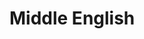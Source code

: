 # Middle English

\section{Middle English}
\begin{frame}
\begin{center}
\textsc{Middle English}
\end{center}
\end{frame}

\begin{frame}
\frametitle{Norman Conquest in 1066}
\begin{itemize}
\item In September 1066, after Edward \\
the Confessors death, the \\
Norwegian king Harold Hardrada \\
invaded northern England but \\
was killed and defeated by Harold \\
Godwinson, successor of Edward.
\item Soon after Harold's victory, \\
William the Conqueror landed in \\
southern England\\
\item Harold ordered only a fraction of his army to move south and was defeated by William in 1066 in Hastings.
\begin{textblock*}{10cm}(8.5cm,1.5cm)
\includegraphics[width=4cm]{D:/Uni/Lehre/images/Britain-in-1066.jpg}
\end{textblock*}
\end{itemize}
\end{frame}

\begin{frame}
\frametitle{Rebellion after the Conquest}
\begin{itemize}
\item The southern English earls died in battle \\
and were replaced by French nobility
\item William intended to rule England like \\
Canute had before him - leaving the \\
structures in place and collecting \\
the Danegeld (which had become a \\
land-tax)
\item The English nobles had to swear loyalty \\
to William and vow to help him in \\
military campaigns in Normandy where \\
William's son Robert rebelled against him.
\end{itemize}
\begin{textblock*}{10cm}(9.5cm,1.5cm)
\includegraphics[width=3.5cm]{D:/Uni/Lehre/images/normaninvasion.png}
\end{textblock*}
\end{frame}

\begin{frame}
\frametitle{Rebellion and Feudalism}
\begin{itemize}
\item The northern English nobility rebelled \\
as the vikings whom they shared cultural \\
and family ties with intended to return \\
and defeat William.
\item Also, English earls refuted to be involved \\
in wars outside of England (people never \\
fought for their king but for their land)
\end{itemize}
\begin{textblock*}{10cm}(9cm,1.5cm)
\includegraphics[width=4cm]{D:/Uni/Lehre/images/feudalism.jpg}
\end{textblock*}
\begin{textblock*}{10cm}(9cm,4.5cm)
\includegraphics[width=4cm]{D:/Uni/Lehre/images/normanchival.jpg}
\end{textblock*}
\end{frame}

\begin{frame}
\frametitle{Anglo-Saxon rule and Feudalism}
\begin{itemize}
\item Anglo-Saxon rule
\begin{itemize}
\item kings guaranteed the safety of land \\
claims and from foreign armies
\item earls provided safety and law for \\
land owners
\item land owners were obliged to work the \\
land and pay a land tax to earls for \\
their upholding of the law
\end{itemize}
\item William installed feudalism - absolute power of the monarch (the social order of the Anglo-Saxons was fully replaced)
\end{itemize}
\begin{textblock*}{10cm}(9cm,1.5cm)
\includegraphics[width=4cm]{D:/Uni/Lehre/images/william2.jpg}
\end{textblock*}
\begin{textblock*}{10cm}(9cm,1.5cm)
\includegraphics[width=4cm]{D:/Uni/Lehre/images/william.jpg}
\end{textblock*}

\end{frame}

\begin{frame}
\frametitle{Rebellion after the Conquest}
\begin{itemize}
\item Due to troubles in Denmark, the \\
vikings never returned and the northern \\
earls were consequently disowned, \\
replaced with loyal French barons, \\
and their lands devastated
\item The North's rebellion had dire \\
consequences: 2,000 to 3,000 English earls were replaced with app. 200 French barons. Half of the northern population starved or was massacred.
\item English would not have been so drastically influenced by French if the North had never rebelled
\end{itemize}
\begin{textblock*}{10cm}(9cm,1.5cm)
\includegraphics[width=4cm]{D:/Uni/Lehre/images/rebelion3.jpg}
\end{textblock*}
\end{frame}

\begin{frame}
\frametitle{Rebellion after the Conquest}
\begin{itemize}
\item Not only nobility but also intellectuals \\
had to be imported from France - \\
causing massive influx of French \\
speakers (particularly people holding \\
power and peasants and serves had to \\
adapt and adopt the language of the \\
rulers) but also scribes and monks
\item Due to the ubiquity of French speakers, \\
French would permeate through all \\
aspects of social life
\end{itemize}
\begin{textblock*}{10cm}(9cm,1.5cm)
\includegraphics[width=4cm]{D:/Uni/Lehre/images/rebellion.jpg}
\end{textblock*}
\begin{textblock*}{10cm}(9cm,4.5cm)
\includegraphics[width=4cm]{D:/Uni/Lehre/images/rebellion2.jpg}
\end{textblock*}
\end{frame}

\begin{frame}
\frametitle{Anarchy}
\begin{itemize}
\item After William's son, Henry I, died in \\
1135, both his son and his daughter \\
claimed the throne
\item Civil war erupted and an\\
erosion of public order - in fact\\
the crown no longer secured basic \\
safety and the barons were more or \\
less kings that ruled over the lands \\
surrounding their castles.
\item This meant that cruelty and crime became rampant during the following years - a time which is now referred to as \textquote{The Anarchy}
\end{itemize}
\begin{textblock*}{10cm}(9cm,1.5cm)
\includegraphics[width=4cm]{D:/Uni/Lehre/images/anarchy.jpg}
\end{textblock*}
\begin{textblock*}{10cm}(9cm,4.5cm)
\includegraphics[width=4cm]{D:/Uni/Lehre/images/sexpistols.jpg}
\end{textblock*}
\end{frame}

\begin{frame}
\frametitle{Anarchy}
\begin{scriptsize}
They oppressed the wretched people of the country severely \\
with castle-building. When the castles were built, they \\
filled them with devils and wicked men. Then, both by night \\
and day they took those people that they thought had any \\
goods - men and women - and put them in prison and tortured \\
them with indescribable torture to extort gold and silver - \\
for no martyrs were ever so tortured as they were. They were hung by the thumbs or by the head, and corselets were hung on their feet. Knotted ropes were put round their heads and twisted till they penetrated to the brains. \\
I have neither the ability nor the power to tell all the horrors nor all the torments they inflicted upon wretched people in this country; and that lasted the nineteen years while Stephen was king, and it was always going from bad to worse. They levied taxes on the villages every so often, and called it' 'protection money'. When the wretched people had no more to give, they robbed and burned the villages, so that you could easily go a whole day's journey and never find anyone occupying a village, nor land tilled. Then corn was dear, and meat and butter and cheese, because there was none in the country. Wretched people died of starvation; some lived by begging for alms, who had once been rich men; some fled the country. \\
\hfill \texttt{http://www.eyewitnesstohistory.com/medievalengland.htm}
\end{scriptsize}
\begin{textblock*}{10cm}(9cm,1.5cm)
\includegraphics[width=4cm]{D:/Uni/Lehre/images/anarchy.jpg}
\end{textblock*}
\end{frame}

\begin{frame}
\frametitle{England under French rule}
\begin{itemize}
\item English went underground (official \\
documents in Latin or French)
\item Emergence of castles and \textquote{chivalry}
\item Terms relating to governance, courts, \\
military, and cuisine mainly French \\
(e.g. \textit{parliament}, \textit{government}, \textit{minster},\\
\textit{battalion}, \textit{soldier}, \textit{navy}, \textit{judge}, \\
\textit{attorney}, \textit{court}, etc.)
\item Products often French (\textit{beaf}, \textit{mutton}, \textit{poultry}, etc.) while the original animal (handled by English peasants) retained the Germanic term (\textit{cow}, \textit{lamb}, \textit{chicken}, etc.)
\begin{textblock*}{10cm}(8.5cm,1.5cm)
\includegraphics[width=4cm]{D:/Uni/Lehre/images/normaninvasion2.jpg}
\end{textblock*}
\begin{textblock*}{10cm}(8.5cm,4cm)
\includegraphics[width=4cm]{D:/Uni/Lehre/images/frenchcousine.jpg}
\end{textblock*}
\end{itemize}
\end{frame}

\begin{frame}
\frametitle{Unity of Nations}
\begin{itemize}
\item Edward I (1239-1307) aimed to create \\
a united British empire and thus fought \\
battles to subdue Wales and Scotland.
\item As a reaction to small-scale rebellions \\
in Wales, Edward launched a full-scale war \\
of conquest which succeeded in 1283.
\item When he aimed to subdue Scotland, he was \\
met with stark resistance fueled by Scottish \\
nationalism led be William Wallace.
\item Although initially successful and \\
extremely cruel, the war in Scotland \\
ended under Edward II (1284-1327) with \\
Scottish victory under Robert the Bruce.
\end{itemize}
\begin{textblock*}{10cm}(9.5cm,1.5cm)
\includegraphics[width=3cm]{D:/Uni/Lehre/images/edwardi.jpg}
\end{textblock*}
\begin{textblock*}{10cm}(9.5cm,4cm)
\includegraphics[width=3cm]{D:/Uni/Lehre/images/braveheart.jpg}
\end{textblock*}
\end{frame}

\begin{frame}
\frametitle{Unity of Nations}
\begin{itemize}
\item After Robert the Bruce, aka Robert I, \\
King of Scotland, won against Edward II \\
in Bannockburn in 1314, he send an army \\
to invade Ireland by appealing to the \\
native Irish to rise against Edward II's rule
\item He aimed to create a \\
\textit{Pan-Gaelic Greater Scotia} based \\
on his mixed Irish and Scottish ancestry and started his campaign in the north and traveled south to invade Dublin.
\end{itemize}
\begin{textblock*}{10cm}(9.5cm,1.5cm)
\includegraphics[width=3cm]{D:/Uni/Lehre/images/robertbruce.jpg}
\end{textblock*}
\end{frame}

\begin{frame}
\frametitle{Unity of Nations}
\begin{itemize}
\item A great famine (1315-1317) caused the \\
Scottish army to raid the already starving \\
native Irish population
\item The Irish did not surrender but fought off Robert as he failed to win over the southern non-Ulster chiefs who saw no difference between Scottish or English rule and were impressed by the Scottish atrocities during the famine.
\item The consequences of the Edward II and Robert 1 were a rising nationalism and focus not on unity of British people but separate cultural identities of Scotland, England, and Ireland.
\end{itemize}
\begin{textblock*}{10cm}(9.5cm,1.5cm)
\includegraphics[width=3cm]{D:/Uni/Lehre/images/irishfamine1317.jpg}
\end{textblock*}
\end{frame}

\begin{frame}
\frametitle{The Black Death}
\begin{itemize}
\item The \textquote{Great Pestilence} hit England \\
in 1348 and reached its peak \\
in 1349.
\item Of a total population of 6 million, \\
app. 3-4 million people died.
\item Dramatic changes in social structure: \\
rise of wages and labor thus \\
became mobile.
\item Beginning of urbanization: laborers settle in towns.
\begin{textblock*}{10cm}(8.5cm,1.5cm)
\includegraphics[width=4cm]{D:/Uni/Lehre/images/blackdeathengland.jpg}
\end{textblock*}
\begin{textblock*}{10cm}(8.5cm,4.5cm)
\includegraphics[width=4cm]{D:/Uni/Lehre/images/blackdeathengland2.jpg}
\end{textblock*}
\end{itemize}
\end{frame}

\begin{frame}
\frametitle{The Black Death}
\begin{itemize}
\item Close-knit cmmunities (e.g. monks) \\
suffered especially badly
\item Clergy fled or died $\rightarrow$ shortage of \\
Latin speakers $\rightarrow$ people who \\
replaced the Latin-speaking clergy \\
were English speakers $\rightarrow$ English \\
re-emerged and was re-introduced \\
into the parliament (1362), court, \\
church, and schools
\item Henry, Duke of Lancaster, became Henry IV - the first English-speaking king since the Norman Conquest
\begin{textblock*}{10cm}(8.5cm,1.5cm)
\includegraphics[width=4cm]{D:/Uni/Lehre/images/blackdeathengland.jpg}
\end{textblock*}
\begin{textblock*}{10cm}(8.5cm,4.5cm)
\includegraphics[width=4cm]{D:/Uni/Lehre/images/blackdeathengland2.jpg}
\end{textblock*}
\end{itemize}
\end{frame}

\begin{frame}
\frametitle{The Black Death}
\begin{itemize}
\item The prize of land and property fell \\
while the prize of labor rose: \\
early middle class emerged $\rightarrow$ \\
increased the demand for education \\
and books (in English)
\item The boom of the educational system \\
led to great English speaking literary \\
champion: Geoffrey Chaucer
\begin{textblock*}{10cm}(8.5cm,1.5cm)
\includegraphics[width=4cm]{D:/Uni/Lehre/images/chaucer.jpg}
\end{textblock*}
\begin{textblock*}{10cm}(8.5cm,5cm)
\includegraphics[width=4cm]{D:/Uni/Lehre/images/canterburytales2.jpg}
\end{textblock*}
\end{itemize}
\end{frame}

\begin{frame}
\frametitle{Geoffrey Chaucer (1343-1400)}
\begin{itemize}
\item Chaucer was a well-educated \\
Londoner with very strong ties to \\
the court and administration
\item Chaucer knew Latin and French but \\
chose English when writing the \\
famous \textit{Canterbury Tales}
\item At the Tabard Inn, a tavern in \\
Southwark, near London, the narrator \\
joins a company of twenty-nine \\
pilgrims. The pilgrims, like the \\
narrator, are traveling to the shrine of the martyr Saint Thomas Becket in Canterbury.
\begin{textblock*}{10cm}(8.5cm,1.5cm)
\includegraphics[width=4cm]{D:/Uni/Lehre/images/chaucer.jpg}
\end{textblock*}
\begin{textblock*}{10cm}(8.5cm,1.5cm)
\includegraphics[width=4cm]{D:/Uni/Lehre/images/canterburytales3.jpg}
\end{textblock*}
\begin{textblock*}{10cm}(8.5cm,6.2cm)
\includegraphics[width=4cm]{D:/Uni/Lehre/images/canterburytales1.jpg}
\end{textblock*}
\end{itemize}
\end{frame}

\begin{frame}
\begin{center}
\includegraphics[width=4.5cm]{D:/Uni/Lehre/images/canterburytales3.jpg}
\end{center}
\begin{footnotesize}
\texttt{https://www.youtube.com/watch?v=GihrWuysnrc, 0:00--1:45}
\end{footnotesize}
\end{frame}

\begin{frame}
\frametitle{The Peasant's Revolt of 1381}
\begin{itemize}
\item The crown issued a high tax due to \\
the expenses of the 100-Years-War \\
with France and due to declining \\
tax incomes caused by the Plague
\item The tax led to civil unrest and the \\
peasants revolt (The Great Rising) \\
across large parts of England in 1381.
\item King Richard II (1367-1400) \\
retreated to the safety of the Tower of London
\item When the rebels entered London, Richard accepted their demands (abolition of serfdom) but the rebels still broke into the Tower (killing Lord Chancellor Simon Sudbury) causing Richard II to restore order and to kill 1,500 rebels
\end{itemize}
\begin{textblock*}{10cm}(8.5cm,1.5cm)
\includegraphics[width=4cm]{D:/Uni/Lehre/images/peasantsrevolt.jpg}
\end{textblock*}
\begin{textblock*}{10cm}(8.5cm,4cm)
\includegraphics[width=4cm]{D:/Uni/Lehre/images/peasantsrevolt2.jpg}
\end{textblock*}
\end{frame}

\begin{frame}
\frametitle{Religion and English}
\begin{itemize}
\item 14^{th} century England was highly \\
religious.
\item Catholicism permeated through every \\
aspect of every-day life
\item Before the Black Death, sermons and \\
church services were held in Latin \\
while outside of Churches, religious \\
plays (Mystery plays, street theater) \\
would inform the people about the contents of the Bible in English
\item The battle for an English Bible initiated the end of the Middle Ages.
\begin{textblock*}{10cm}(8.5cm,1.5cm)
\includegraphics[width=4cm]{D:/Uni/Lehre/images/medievalreligion1.jpg}
\end{textblock*}
\begin{textblock*}{10cm}(8.5cm,4.25cm)
\includegraphics[width=4cm]{D:/Uni/Lehre/images/medievalreligion2.jpg}
\end{textblock*}
\end{itemize}
\end{frame}

\begin{frame}
\frametitle{Religion and English}
\begin{itemize}
\item John Wyclif (1330-1384)
\item Similar to Luther, Wyclif propagated \\
that the only religious authority \\
is scripture itself
\item Clergy was lazy and the majority \\
could neither recite the ten \\
commandments nor the Lord's Prayer
\item A small pious group distributed a Bible translated into English aiming to overthrow the corrupt church-elite
\begin{textblock*}{10cm}(9cm,1.5cm)
\includegraphics[width=3.5cm]{D:/Uni/Lehre/images/Wycliffe.jpg}
\end{textblock*}
\end{itemize}
\end{frame}

\begin{frame}
\frametitle{Religion and English}
\begin{itemize}
\item The translation was almost a \\
word-to-word gloss thus retaining \\
Latin word order and many Latin \\
terms
\item Wyclif trained a secret undercover \\
clergy - the Lollards - that were \\
send out into the country to teach \\
the faith in English and spread an \\
anti-clergy sentiment
\begin{textblock*}{10cm}(8.5cm,1.5cm)
\includegraphics[width=4cm]{D:/Uni/Lehre/images/FirstBible.jpg}
\end{textblock*}
\end{itemize}
\end{frame}

\begin{frame}
\frametitle{Religion and English}
\begin{itemize}
\item The Lollards soon became a massive \\
movement - some chroniclers claimed \\
that every 2^{nd} person was a Lollard
\item Henry V (1386-1422, son of Henry IV, \\
1367-1413) fought campaigns in France during the 100-Years' War (1337–1453) and thus offered the Lollards peace to avoid civil war
\item In fact, Henry V was probably sympathetic to the Lollards' cause, as he shared friendship with supporters of the Lollards, and issued all court documents to be written in English - thus ending the primacy of Latin as the written medium in England
\begin{textblock*}{10cm}(8.5cm,1.5cm)
\includegraphics[width=4cm]{D:/Uni/Lehre/images/lollards.jpg}
\end{textblock*}
\end{itemize}
\end{frame}

\begin{frame}
\frametitle{Linguistic change in Middle English}
\begin{itemize}
\item Grammatical changes were not only primarily consequences of the Norman Conquest but continuations of processes that were ongoing since Old English period.
\item Changes were uniform and written language changed substantially slower, e.g. in some manuscripts dating from the 12$^{th}$ century inflectional endings can still be found.
\item Norman Conquest supported change in that it removed conservative forces
\item English was widely replaced by French in written and spoken language of the higher social classes.
\end{itemize}
\end{frame}

\begin{frame}
\frametitle{Grammatical Change}
\begin{itemize}
\item During the Middle English period, English developed from an inflectional to an analytic language
\item Inflectional endings lost their distinctiveness and were finally omitted.
\end{itemize}
\begin{exe}
\ex Phonetic changes\\
final \{\#\textipa{m}\} changed to \{\#\textipa{n}\} (in dative plurals of nouns, adjectives) \\
\textipa{munDum} (to the mouth) $\rightarrow$ \textipa{munDun}
\ex Vowel changes\\
\textipa{/a/, /o/, /u/, /e/} in inflectional endings changed to the \textipa{/@/} written as -e (sometimes i, y, u)
\end{exe}	
\end{frame}

\begin{frame}
\frametitle{Middle English Nouns}
\begin{itemize}
\item (Phonetic) Reduction of inflectional endings
\begin{itemize}
\item strong masculine declension
\item singular (\textipa{muD, muDes, muDe, muD}) and plural (\textipa{muDas, muDa, muDum, muDas}) $\rightarrow$ reduced to \textipa{muD, muDes, muDe}
\item The -e, indicating the dative singular and dative and genitive plural, was used also for nominative and accusative singular (\textipa{stone, muDe}).
\end{itemize}
\end{itemize}
\end{frame}

\begin{frame}
\frametitle{Middle English Nouns}
\begin{itemize}
\item Homogenization of plural suffixation
\begin{itemize}
\item The -s was the only determination of the possessive singular and of both nominative and accusative plural (the most common plurals), therefore the -s became a general plural marker.
\item In early ME only -s and -es from strong masculine declension, and -en from weak declension remained as indications of plural.
\item At around 1200 the -s ending was the standard plural form in the North and in the North Midlands, the -en plural still was more frequently used in the South. The -s plural was generally used all over England in the 14$^{th}$ century.
\end{itemize}
\end{itemize}
\end{frame}

\begin{frame}
\frametitle{Middle English Adjectives}
\begin{itemize}
\item As a result of sound changes and analogy, the nominative singular form of adjectives was used for all singular cases and the nominative plural for all plural cases in strong and weak declension.
\item At about 1250 there only remained SG and PL distinctions in some monosyllabic strong adjectives ending in a consonant (e.g. SG glad, PL glade)
\item In the 14$^{th}$ century the ending was used in poetry in the East and West Midlands, the status in spoken language at that time is unknown.
\end{itemize}
\end{frame}

\begin{frame}
\frametitle{Middle English Demonstrative Pronouns}
\begin{itemize}
\item Decay of pronominal inflections like nouns and adjectives.
\item The loss most apparent in demonstrative pronouns
\item Formerly \textipa{se, seo, \thorn{\ae}t} but only \textipa{the} and \textipa{that} were used throughout the Middle Ages, only one of the plural forms, \textipa{tho} (those), survived to modern times.
\item All other demonstratives, indicating number, gender and case disappeared early in ME (e.g.: of the demonstrative \textipa{{\thorn}es, {\thorn}eos, {\thorn}is} the neuter form \textipa{this} was used for all cases and in the plural only those and these survived to modern times)
\end{itemize}
\end{frame}

\begin{frame}
\frametitle{Middle English Personal Pronouns}
\begin{itemize}
\item Most of the OE distinctions survived; the dative and accusative forms were combined under the dative, \textipa{him, her, [t]hem}.
\item In the neuter personal pronouns the accusative from \textipa{[h]it} became the general objective case because it was like the nominative.
\item 3 Pers PL forms \textipa{they, their, them} were from Scandinavian, the normal development of OE would have been \textipa{hi (he), her, hem}.
\item Loss of dual number, \textipa{wit, Zit} were not used after the 13$^{th}$ century.
\end{itemize}
\end{frame}

\begin{frame}
\frametitle{Middle English Verbs}
\begin{itemize}
\item Greatest change $\rightarrow$ loss of strong conjugation \\ (few but frequent).
\item New verbs borrowed from other languages or formed from nouns and adjectives were usually conjugated as weak.
\item Nearly $1/3$ of the strong verbs were lost in the early ME period.
\item The change from strong verbs to weak verbs was not sudden, the strong forms were at first used alongside the new weak forms:
\begin{itemize}
\item strong past tense \textipa{oke} of \textipa{ache} was still used in the 15$^{th}$ century next to the weak from \textipa{ache}; similar cases were \textipa{stope} : \textipa{stepped}, \textipa{clew} : \textipa{clawed}.
\end{itemize}
\end{itemize}
\end{frame}

\begin{frame}
\frametitle{Middle English Verbs}
\begin{itemize}
\item The weak form did not always become the commonly used form:
\begin{itemize}
\item the weak forms \textit{blowed} for \textit{blew}, \textit{knowed} for \textit{knew}, and \textit{teared} for \textit{tore} did not survive
\end{itemize}
\item But the verbs which remained strong until today were subjected to analogical influences:
\begin{itemize}
\item to slay, OE forms \textipa{slean} : \textipa{slog} : \textipa{slogon} : \textipa{sl{\ae}gen} would have normally become \textipa{slea} : \textipa{slough} : \textipa{slain}, the modern \textipa{slay} has developed from the past participle, the past tense \textipa{slew} was formed through analogy with verbs like \textipa{blew} and \textipa{grew}.
\end{itemize}
\end{itemize}
\end{frame}

\begin{frame}
\frametitle{Middle English Verbs}
\begin{itemize}
\item In OE, the past tense had two forms, one for singular and one for plural, normally the singular form survived in ME, but in many cases the vowel sound of the plural is used instead:
\begin{itemize}
\item in the verbs cling, sting and spin we should have had the past tense clang, stang, span, but instead we say clung, stung, spun taken from the plural
\end{itemize}
\end{itemize}
\end{frame}

\begin{frame}
\frametitle{Middle English Gender}
\begin{itemize}
\item Due to the loss of inflections ME lost grammatical gender.
\begin{itemize}
\item Gender in OE was not determined by meaning:
\begin{exe}
\ex \textipa{wif-mann} (woman) $\rightarrow$ masculine
\ex \textipa{wife} and \textipa{child} $\rightarrow$ neuter.
\end{exe}
\item The grammatical gender in OE was mainly revealed by the endings of strong adjectives and demonstratives.
\end{itemize}
\end{itemize}
\end{frame}

\begin{frame}
\frametitle{Middle English Gender}
\begin{itemize}
\item Grammatical gender disappeared first in the north of England, lingered longer in the south because there the loss of inflections was slower.
\item In OE there had been a tendency to use personal pronouns according to sex and not to grammatical gender.
\begin{exe}
\ex \textipa{etaD {\thorn}isne hlaf, hit is mim lichama} \\ (eat this bread, it is my body)
\end{exe}
\item the noun \textipa{hlaf} (bread) is masculine, but in accordance with its natural gender the pronoun \textipa{hit} (it) is used.
\end{itemize}
\end{frame}

\begin{frame}
\frametitle{Middle English Syntax}
\begin{itemize}
\item Due to the loss of inflections as indicators \\
of the grammatical function of nouns, \\
adjectives, and pronouns, the semantic \\
relations within sentences became \\
ambiguous and thus word order became \\
increasingly important.
\item In Old English both SV and VS were \\
possible
\begin{exe}
\ex
\begin{xlist}
\ex {Se cyning}_{S} meteth_{V} thone biscop.
\ex Thone biscop meteth_{V} {se cyning}_{S}.
\end{xlist}
\end{exe}
\item Transition from the synthetic to analytic can be observed in the Petersborough Chronicle (1070-1154)
\end{itemize}
\begin{textblock*}{10cm}(9.5cm,1.3cm)
\includegraphics[width=3cm]{D:/Uni/Lehre/images/peterboroughchronicle.jpg}
\end{textblock*}
\end{frame}

\begin{frame}
\frametitle{French Vocabulary}
\begin{itemize}
\item While the influence of French on English in terms of grammar is more indirect, the influence on vocabulary is more direct and observable.
\item English was considered as culturally inferior and had therefore more to gain from the contact.
\item The influence of French on the English language is not comparable with anything else in its history.
\end{itemize}
\end{frame}

\begin{frame}
\frametitle{French Vocabulary}
1^{st} Phase: between 1066 and 1250
\begin{itemize}
\item relatively little influx of words (app. 900 words)
\begin{itemize}
\item words that were adopted by lower classes through contact with the upper classes (e.g. baron, noble, dame, servant, messenger)
\item words due to contact with French literary tradition (e.g. story, rime, lay)
\item the largest group of words adopted during the first phase were terms associated with the church
\end{itemize}
\end{itemize}
2^{nd}d Phase: after 1250
\begin{itemize}
\item everyday words, governmental, legal, military terms, fashion, food, social life, art, science.
\end{itemize}
\end{frame}

\begin{frame}
\frametitle{French Vocabulary}
\begin{itemize}
\item After the Norman Conquest French was introduced as the language of the higher social classes and public affairs, and remained as such for more than 200 years.
\end{itemize}
\begin{scriptsize}
\begin{exe}
\ex crown, state empire, authority, court, alliance, subject, rebel, traitor, liberty, office, chancellor, chamberlain, marshal, minister, mayor, noble, peer, prince(-ss), duke, count, sir, madam, mistress, manor, bailiff, peasant, servant.
\end{exe}
\end{scriptsize}
\begin{itemize}
\item The higher clergy were mostly Norman, in monasteries and religious houses French was the common language, the church as a pathfinder to a career in politics.
\end{itemize}
\begin{scriptsize}
\begin{exe}
\ex religion, theology, sermon, sacrament, baptism, confession, prayer, clergy, prelate, cardinal, parson, pastor, crucifix, incense, lectern, image, chapter, chancel, abbey, convent, creator, savior, virgin, saint, faith, devotion, temptation, absolution, salvation, piety, sanctity, charity, pity obedience.
\end{exe}
\end{scriptsize}
\end{frame}

\begin{frame}
\frametitle{French Vocabulary}
\begin{itemize}
\item French also became the language of the court, where the OE equivalent survived it has lost the technical sense.
\end{itemize}
\begin{scriptsize}
\begin{exe}
\ex justice, plea, plaintiff, defendant, judge, attorney, complaint, jury, panel, evidence, verdict, sentence, prison, felony, assault, fraud, perjury, adultery, property, estate, tenant, heritage, heir, entail, just, innocent
\end{exe}
\end{scriptsize}
\begin{itemize}
\item After the conquest the English army and navy were under control of the French speaking authority
\end{itemize}
\begin{scriptsize}
\begin{exe}
\ex army, navy, peace, enemy, arms, battle, soldier, garrison, guard, captain, lieutenant, sergeant; verbs: arm, array, harness, vanquish, defend
\end{exe}
\end{scriptsize}
\end{frame}

\begin{frame}
\frametitle{French Vocabulary}
\begin{itemize}
\item Upper classes set up the standards of fashion, dining, and social life and used their terms to describe them
\end{itemize}
\begin{scriptsize}
\begin{exe}
\ex fashion, dress, robe, cloak, veil, lace, button, garter, satin, fur, blue, brown, scarlet, ruby, emerald, pearl, diamond, dinner, supper, feast, appetite, venison, beef, mutton, pork, bacon, sausage, salmon, sardine, oyster, poultry, pullet, pigeon, raisin, fig, grape, orange, pomegranate, vinegar, spice, herb, cinnamon, boil, roast, stew, mince, arras, curtain, couch, chair, blanket, parlour, wardrobe, closet, dance, solace, music, chess, leisure, rowel, trot, stable, harness, terrier, leash, kennel, scent, falcon, quail
\end{exe}
\end{scriptsize}
\begin{itemize}
\item Upper classes set up the standards of arts, learning, and medicine and used their terms to describe them
\end{itemize}
\begin{scriptsize}
\begin{exe}
\ex painting, sculpture, music, beauty, image, figure, cathedral, palace, mansion, chamber, chimney, study, logic, geometry, grammar, noun; literature: rime, prose, romance, tragedy, prologue, chapter, paper, pen, poet, chirurgy, physician, surgeon, pain, plague, pestilence, anatomy, stomach, balm
\end{exe}
\end{scriptsize}
\end{frame}

\begin{frame}
\frametitle{Norman and Central French}
\begin{itemize}
\item Initially English words that were borrowed from French were of Norman French (also Anglo-Norman or Anglo-French) origin but later Central French (also Parisian French) replaced the less \textquote{sophisticated} Norman dialect
\item The French words which were introduced into the English language differ systematically from the corresponding words in Modern French.
\end{itemize}
\begin{scriptsize}
\begin{exe}
\ex Disappearance of \textipa{/s/} and <s> before consonants (late 12$^{th}$ century)
\begin{xlist}
\ex OF \textipa{feste} $\rightarrow$ ME \textipa{feste} $\rightarrow$ ModE \textipa{feast} : ModF \textipa{f{\^e}te}
\ex ModE \textipa{forest} : ModF \textipa{for{\^e}t},
\ex ModE \textipa{hostel} : ModF \textipa{h{\^o}tel}
\end{xlist}
\end{exe}
\end{scriptsize}
\end{frame}

\begin{frame}
\frametitle{Norman and Central French}
\begin{itemize}
\item In some borrowed words the time of borrowing can be distinguished through pronunciation
\end{itemize}
\begin{scriptsize}
\begin{exe}
\ex Old French \textipa{/j/} and <ch> softened to \textipa{[{\v{z}}]} and \textipa{[{\v{s}}]} in French (13$^{th}$ century) while they changed to \textipa{/dZ/} and \textipa{/tS/} in English
\begin{xlist}
\ex ModE <judge> \textipa{/dZ2dZ/} : ModF <juge> \textipa{/\v{z}y\v{z}@/}
\ex ModE <chant> \textipa{/tS\ae nt/} : ModF \textipa{/\v{s}o/}\\
same process: \textit{change, charge, chamber, just, jewel} (\textit{journey} was borrowed at a later stage)
\end{xlist}
\ex Also: Norman French (NF) differed from Central French (CF)
\begin{xlist}
\ex NF initial <ca> changed to <cha> and <chie> in CF\\
NF <cachier> $\rightarrow$ ModE <catch> : CF <chacier>
NF <caitif> $\rightarrow$ ModE <caitiff> : CF <chaitif>
\end{xlist}
\ex CF avoided w-sounds (William $\rightarrow$ Guillaume)
\begin{xlist}
\ex NF <wiket> $\rightarrow$ ModE <wicket> : CF guichet
\ex NF <waster> $\rightarrow$ ModE <waste> : CF guaster, gaster $\rightarrow$ ModF <gâter>
\end{xlist}
\end{exe}
\end{scriptsize}
\end{frame}

\begin{frame}
\frametitle{Norman and Central French}
\begin{scriptsize}
\begin{exe}
\ex Shifts in vowels: during ME (app. 12$^{th}$ century) the \textipa{/i/} was omitted from $<$u$>$, $<$ui$>$, $<$ew$>$ and thus pronounced as \textipa{/u:/} while in CF retained the second vowel sound.
\begin{xlist}
\ex ModE <fruit> \textipa{/fru:t/} : ModF \textipa{/frui/}
\end{xlist}
\end{exe}
\end{scriptsize}
\begin{itemize}
\item The Danish linguist Otto Jespersen \\
(1860-1943) produced a quantitative survey \\
to identify the period in which French \\
had the greatest influence on English, \\
thus the period in which the greatest \\
number of words was adopted.
\item Jespersen identified the period 1250-1400 \\
as being the period in which most words of French origin were incorporated into English.
\end{itemize}
\begin{textblock*}{10cm}(9.5cm,3.5cm)
\includegraphics[width=3cm]{D:/Uni/Lehre/images/jespersen.jpg}
\end{textblock*}
\end{frame}

\begin{frame}
\frametitle{Dialects of Middle English}
\begin{itemize}
\item Great variety of dialects and variation \\
not only in speech but also in writing
\item Until the end of the Middle English period, \\
there was no standard variety and writers \\
used their native dialect.
\item Some literary texts were translated into other dialects to make them accessible to speakers of other dialects.
\item Differences are more apparent between the Northern and the Southern dialect. The Midland dialect has an intermediate position.
\end{itemize}
\begin{textblock*}{10cm}(9.5cm,1.5cm)
\includegraphics[width=3cm]{D:/Uni/Lehre/images/dialectsmiddleenglish.jpg}
\end{textblock*}
\end{frame}

\begin{frame}
\frametitle{Dialects of Middle English}
\begin{itemize}
\item There are four main dialects (overlapped in some regions)
\begin{enumerate}
\item Northern
\item East Midland
\item West Midland
\item Southern
\end{enumerate}
\item The differences between these dialects concern pronunciation, vocabulary and inflection.
\begin{itemize}
\item Ending of the plural, present indicative of verbs: \\ OE -th, Southern dialect -eth (\textipa{loveth}), Midland districts -en (\textipa{loven}), Northern -es (\textipa{loves})
\item Pronounciation ch-k: Southern ch \textipa{/S/}, Northern k \textipa{/k/}:\\ \textipa{bench} : \textipa{benk}, \textipa{church} : \textipa{kirk}
\end{itemize}
\end{itemize}
\end{frame}

\begin{frame}
\frametitle{Language contact (Latin)}
\begin{itemize}
\item Many Latinate words entered Middle English \\
via French while only few Latin words were \\
borrowed directly
\item Most words entered English through written \\
language with literature as a main source.
\item The translation of Latin texts into English \\
resulted in a large number of terms being incorporated, because \textquote{\textit{there ys many wordes in Latyn that we have no propre Englysh accordynge therto.} }
\item Vocabulary adopted into the English language concerns a wide variety of subjects such as law, medicine, theology, science, literature etc.
\end{itemize}
\begin{textblock*}{10cm}(9.8cm,1.5cm)
\includegraphics[width=3cm]{D:/Uni/Lehre/images/middleenglishlatin.jpg}
\end{textblock*}
\end{frame}

\begin{frame}
\frametitle{Language contact (Latin)}
\begin{itemize}
\item Many terms were later introduced to the common language and survived until today
\item The use of unusual Latin words was a stylistic device in the 15$^{th}$ century, used by many poets and writers of prose to refine their language (aureate diction).
\end{itemize}
\begin{exe}
\ex mediation, oriental, prolixity, abject, allegory, conspiracy, frustrate, genius, history, index, inferior, innate, juniper, legal, magnify, necessary, picture, private, reject, scripture, solitary, suppress, temperate, testimony, tributary, \dots
\end{exe}
\end{frame}

\begin{frame}
\frametitle{Language contact (Low Countries)}
\begin{itemize}
\item Flemish, Dutch (Frisian), and Low German
\item Problem
\begin{itemize}
\item similarity between English, Flemish, Dutch, and Low German (adopted or native word?)
\item influence stretched over a long period as England maintained trade relationships with Flanders, Holland, and northern Germany (Hanse)
\end{itemize}
\end{itemize}
\begin{exe}
\ex Low Dutch: easel, etching, landscape, cruller, cookie, cranberry, \dots
\ex Low German: nap, cloth, lighter, dock, mart, guilder, gin, dollar, \dots
\end{exe}
\end{frame}

\begin{frame}
\frametitle{War of the Roses}
\begin{itemize}
\item Series of wars (1455-1487) for control \\
of the throne fought between two rival \\
branches of the royal House of \\
Plantagenet: Lancaster (red) and \\
York (white)
\item The war erupted due to Henry VI's \\
(1421-1471) weakness, which revived ambition in Richard of York, and structural problems of feudalism (increased wealth among merchants and peasants leading to monetary based social mobility)
\end{itemize}
\begin{textblock*}{10cm}(8.8cm,1.5cm)
\includegraphics[width=3.8cm]{D:/Uni/Lehre/images/warodftheroses.jpg}
\end{textblock*}
\end{frame}

\begin{frame}
\frametitle{War of the Roses}
\begin{itemize}
\item Wen Duke of York died, the claim \\
transferred to his heir, Edward IV \\
(1442-1483, 1^{st} Yorkist king of \\
England).
\item His son, Edward V (1470-1483), \\
reigned for 86 days but Parliament \\
then decided that Edward and his \\
brother Richard were illegitimate and offered the crown to Edward IV's younger brother Richard III (1452-1485). The two young princes disappeared within the confines of the Tower of London.
\end{itemize}
\begin{textblock*}{10cm}(8.8cm,1.5cm)
\includegraphics[width=3.8cm]{D:/Uni/Lehre/images/warodftheroses.jpg}
\end{textblock*}
\end{frame}

\begin{frame}
\frametitle{War of the Roses}
\begin{itemize}
\item The final victory went to a claimant of \\
the Lancastrian party, Henry Tudor \\
(Henry VII, 1457-1509) who defeated \\
Richard III (Battle of Bosworth Field).
\item Henry VII married Elizabeth of York, the \\
eldest daughter and heir of Edward IV, \\
thereby uniting the two claims.
\item The House of Tudor ruled England until 1603 (death of Elizabeth I, granddaughter of Henry VII and Elizabeth of York).
\end{itemize}
\begin{textblock*}{10cm}(9.5cm,1.5cm)
\includegraphics[width=3cm]{D:/Uni/Lehre/images/henryvii.jpg}
\end{textblock*}
\end{frame}

\begin{frame}
\frametitle{The Birth of Standard English}
\begin{itemize}
\item Standard English emerged in the end of \\
the 14$^{th}$ century and became generally \\
acknowledged in the 15$^{th}$ century in spoken \\
and written language.
\item East Midland dialect, particularly the \\
London dialect, became the basis of Standard English
\item London was the seat of the court and the highest judicial tribunals, political and commercial center, and the focus of the social and intellectual activity.
\end{itemize}
\begin{textblock*}{10cm}(9.5cm,1.5cm)
\includegraphics[width=3cm]{D:/Uni/Lehre/images/printing.jpg}
\end{textblock*}
\end{frame}

\begin{frame}
\frametitle{The Birth of Standard English}
Why the East-Midland dialect?
\begin{itemize}
\item Printing\\
William Caxton introduced printing \\
in 1476 and London was the center of \\
book publishing.
\item Caxton, used the London dialect in his \\
translations and books
\end{itemize}
\begin{textblock*}{10cm}(8.5cm,1.3cm)
\includegraphics[width=4cm]{D:/Uni/Lehre/images/caxton.jpg}
\end{textblock*}
\begin{textblock*}{10cm}(9.5cm,4.3cm)
\includegraphics[width=3cm]{D:/Uni/Lehre/images/caxtonprinting.jpg}
\end{textblock*}
\begin{textblock*}{10cm}(9.5cm,6cm)
\includegraphics[width=3cm]{D:/Uni/Lehre/images/caxtonprinting2.jpg}
\end{textblock*}
\end{frame}

\begin{frame}
\frametitle{The Birth of Standard English}
Why the East-Midland dialect?
\begin{itemize}
\item The Midland dialect was intermediate to \\
the conservative Southern and the radical \\
Northern dialect.
\item The East Midland district was the largest and most popular district (agriculturally valuable). The Midland districts were prominent in political affairs.
\item Universities of Oxford and Cambridge in the Midlands were important intellectual centers in the 14$^{th}$ century
\item Although Chaucer's works were highly popular and served as a model to other poets his conservative variety was not the variety of which Standard English is derived.
\end{itemize}
\begin{textblock*}{10cm}(9.5cm,1.5cm)
\includegraphics[width=3cm]{D:/Uni/Lehre/images/oxford.jpg}
\end{textblock*}
\end{frame}

\begin{frame}
\frametitle{The Birth of Standard English}
Why the East-Midland dialect?
\begin{itemize}
\item Dialect leveling\\
Due to migration to and from London, its \\
dialect bore traces of all the others, \\
and people moving away from London \\
brought the metropolitan dialect to \\
the countryside.
\item By the end of the 15$^{th}$ century the London \\
Standard was excepted in all parts of the country, at least in writing but considerable diversity still existed in the spoken dialects.
\end{itemize}
\begin{textblock*}{10cm}(9.5cm,1.5cm)
\includegraphics[width=3cm]{D:/Uni/Lehre/images/printing2.jpg}
\end{textblock*}
\begin{textblock*}{10cm}(9.5cm,4cm)
\includegraphics[width=3cm]{D:/Uni/Lehre/images/university.jpg}
\end{textblock*}
\end{frame}